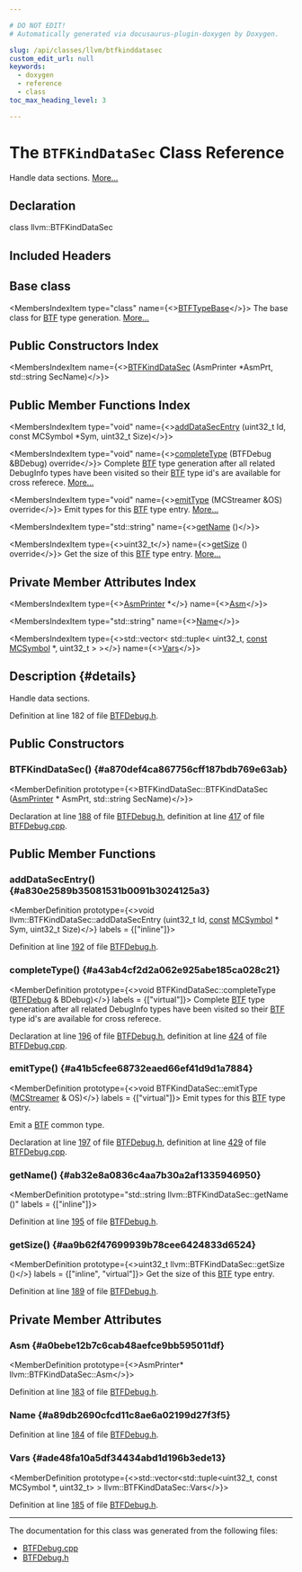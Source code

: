 ```yaml
---

# DO NOT EDIT!
# Automatically generated via docusaurus-plugin-doxygen by Doxygen.

slug: /api/classes/llvm/btfkinddatasec
custom_edit_url: null
keywords:
  - doxygen
  - reference
  - class
toc_max_heading_level: 3

---
```





# The `BTFKindDataSec` Class Reference

<DoxygenPage pluginConfig={pluginConfig}>

Handle data sections. <a href="#details">More...</a>

## Declaration

<CodeBlock>class llvm::BTFKindDataSec</CodeBlock>

## Included Headers

<IncludesList>
<IncludesListItem
  filePath="Target/BPF/BTFDebug.h"
  permalink="/docs/api/files/lib/lib/target/lib/target/bpf/btfdebug-h"
  isLocal="true" />
</IncludesList>

## Base class

<MembersIndex>

<MembersIndexItem
  type="class"
  name={<><a href="/docs/api/classes/llvm/btftypebase">BTFTypeBase</a></>}>
The base class for <a href="/docs/api/namespaces/llvm/btf">BTF</a> type generation. <a href="/docs/api/classes/llvm/btftypebase/#details">More...</a>
</MembersIndexItem>

</MembersIndex>

## Public Constructors Index

<MembersIndex>

<MembersIndexItem
  name={<><a href="#a870def4ca867756cff187bdb769e63ab">BTFKindDataSec</a> (AsmPrinter &#42;AsmPrt, std::string SecName)</>}>
</MembersIndexItem>

</MembersIndex>

## Public Member Functions Index

<MembersIndex>

<MembersIndexItem
  type="void"
  name={<><a href="#a830e2589b35081531b0091b3024125a3">addDataSecEntry</a> (uint32&#95;t Id, const MCSymbol &#42;Sym, uint32&#95;t Size)</>}>
</MembersIndexItem>

<MembersIndexItem
  type="void"
  name={<><a href="#a43ab4cf2d2a062e925abe185ca028c21">completeType</a> (BTFDebug &amp;BDebug) override</>}>
Complete <a href="/docs/api/namespaces/llvm/btf">BTF</a> type generation after all related DebugInfo types have been visited so their <a href="/docs/api/namespaces/llvm/btf">BTF</a> type id&#39;s are available for cross referece. <a href="#a43ab4cf2d2a062e925abe185ca028c21">More...</a>
</MembersIndexItem>

<MembersIndexItem
  type="void"
  name={<><a href="#a41b5cfee68732eaed66ef41d9d1a7884">emitType</a> (MCStreamer &amp;OS) override</>}>
Emit types for this <a href="/docs/api/namespaces/llvm/btf">BTF</a> type entry. <a href="#a41b5cfee68732eaed66ef41d9d1a7884">More...</a>
</MembersIndexItem>

<MembersIndexItem
  type="std::string"
  name={<><a href="#ab32e8a0836c4aa7b30a2af1335946950">getName</a> ()</>}>
</MembersIndexItem>

<MembersIndexItem
  type={<>uint32&#95;t</>}
  name={<><a href="#aa9b62f47699939b78cee6424833d6524">getSize</a> () override</>}>
Get the size of this <a href="/docs/api/namespaces/llvm/btf">BTF</a> type entry. <a href="#aa9b62f47699939b78cee6424833d6524">More...</a>
</MembersIndexItem>

</MembersIndex>

## Private Member Attributes Index

<MembersIndex>

<MembersIndexItem
  type={<><a href="/docs/api/classes/llvm/asmprinter">AsmPrinter</a> &#42;</>}
  name={<><a href="#a0bebe12b7c6cab48aefce9bb595011df">Asm</a></>}>
</MembersIndexItem>

<MembersIndexItem
  type="std::string"
  name={<><a href="#a89db2690cfcd11c8ae6a02199d27f3f5">Name</a></>}>
</MembersIndexItem>

<MembersIndexItem
  type={<>std::vector&lt; std::tuple&lt; uint32&#95;t, <a href="/docs/api/files/lib/lib/target/lib/target/aarch64/aarch64promoteconstant-cpp/#a90f8350fecae261c25be85d38b451bff">const</a> <a href="/docs/api/classes/llvm/mcsymbol">MCSymbol</a> &#42;, uint32&#95;t &gt; &gt;</>}
  name={<><a href="#ade48fa10a5df34434abd1d196b3ede13">Vars</a></>}>
</MembersIndexItem>

</MembersIndex>

## Description {#details}

Handle data sections.

Definition at line 182 of file <a href="/docs/api/files/lib/lib/target/lib/target/bpf/btfdebug-h">BTFDebug.h</a>.

<SectionDefinition>

## Public Constructors

### BTFKindDataSec() {#a870def4ca867756cff187bdb769e63ab}

<MemberDefinition
  prototype={<>BTFKindDataSec::BTFKindDataSec (<a href="/docs/api/classes/llvm/asmprinter">AsmPrinter</a> &#42; AsmPrt, std::string SecName)</>}>

Declaration at line <a href="/docs/api/files/lib/lib/target/lib/target/bpf/btfdebug-h/#l00188">188</a> of file <a href="/docs/api/files/lib/lib/target/lib/target/bpf/btfdebug-h">BTFDebug.h</a>, definition at line <a href="/docs/api/files/lib/lib/target/lib/target/bpf/btfdebug-cpp/#l00417">417</a> of file <a href="/docs/api/files/lib/lib/target/lib/target/bpf/btfdebug-cpp">BTFDebug.cpp</a>.
</MemberDefinition>

</SectionDefinition>

<SectionDefinition>

## Public Member Functions

### addDataSecEntry() {#a830e2589b35081531b0091b3024125a3}

<MemberDefinition
  prototype={<>void llvm::BTFKindDataSec::addDataSecEntry (uint32&#95;t Id, <a href="/docs/api/files/lib/lib/target/lib/target/aarch64/aarch64promoteconstant-cpp/#a90f8350fecae261c25be85d38b451bff">const</a> <a href="/docs/api/classes/llvm/mcsymbol">MCSymbol</a> &#42; Sym, uint32&#95;t Size)</>}
  labels = {["inline"]}>

Definition at line <a href="/docs/api/files/lib/lib/target/lib/target/bpf/btfdebug-h/#l00192">192</a> of file <a href="/docs/api/files/lib/lib/target/lib/target/bpf/btfdebug-h">BTFDebug.h</a>.
</MemberDefinition>

### completeType() {#a43ab4cf2d2a062e925abe185ca028c21}

<MemberDefinition
  prototype={<>void BTFKindDataSec::completeType (<a href="/docs/api/classes/llvm/btfdebug">BTFDebug</a> &amp; BDebug)</>}
  labels = {["virtual"]}>
Complete <a href="/docs/api/namespaces/llvm/btf">BTF</a> type generation after all related DebugInfo types have been visited so their <a href="/docs/api/namespaces/llvm/btf">BTF</a> type id&#39;s are available for cross referece.

Declaration at line <a href="/docs/api/files/lib/lib/target/lib/target/bpf/btfdebug-h/#l00196">196</a> of file <a href="/docs/api/files/lib/lib/target/lib/target/bpf/btfdebug-h">BTFDebug.h</a>, definition at line <a href="/docs/api/files/lib/lib/target/lib/target/bpf/btfdebug-cpp/#l00424">424</a> of file <a href="/docs/api/files/lib/lib/target/lib/target/bpf/btfdebug-cpp">BTFDebug.cpp</a>.
</MemberDefinition>

### emitType() {#a41b5cfee68732eaed66ef41d9d1a7884}

<MemberDefinition
  prototype={<>void BTFKindDataSec::emitType (<a href="/docs/api/classes/llvm/mcstreamer">MCStreamer</a> &amp; OS)</>}
  labels = {["virtual"]}>
Emit types for this <a href="/docs/api/namespaces/llvm/btf">BTF</a> type entry.

Emit a <a href="/docs/api/namespaces/llvm/btf">BTF</a> common type.

Declaration at line <a href="/docs/api/files/lib/lib/target/lib/target/bpf/btfdebug-h/#l00197">197</a> of file <a href="/docs/api/files/lib/lib/target/lib/target/bpf/btfdebug-h">BTFDebug.h</a>, definition at line <a href="/docs/api/files/lib/lib/target/lib/target/bpf/btfdebug-cpp/#l00429">429</a> of file <a href="/docs/api/files/lib/lib/target/lib/target/bpf/btfdebug-cpp">BTFDebug.cpp</a>.
</MemberDefinition>

### getName() {#ab32e8a0836c4aa7b30a2af1335946950}

<MemberDefinition
  prototype="std::string llvm::BTFKindDataSec::getName ()"
  labels = {["inline"]}>

Definition at line <a href="/docs/api/files/lib/lib/target/lib/target/bpf/btfdebug-h/#l00195">195</a> of file <a href="/docs/api/files/lib/lib/target/lib/target/bpf/btfdebug-h">BTFDebug.h</a>.
</MemberDefinition>

### getSize() {#aa9b62f47699939b78cee6424833d6524}

<MemberDefinition
  prototype={<>uint32&#95;t llvm::BTFKindDataSec::getSize ()</>}
  labels = {["inline", "virtual"]}>
Get the size of this <a href="/docs/api/namespaces/llvm/btf">BTF</a> type entry.

Definition at line <a href="/docs/api/files/lib/lib/target/lib/target/bpf/btfdebug-h/#l00189">189</a> of file <a href="/docs/api/files/lib/lib/target/lib/target/bpf/btfdebug-h">BTFDebug.h</a>.
</MemberDefinition>

</SectionDefinition>

<SectionDefinition>

## Private Member Attributes

### Asm {#a0bebe12b7c6cab48aefce9bb595011df}

<MemberDefinition
  prototype={<>AsmPrinter&#42; llvm::BTFKindDataSec::Asm</>}>

Definition at line <a href="/docs/api/files/lib/lib/target/lib/target/bpf/btfdebug-h/#l00183">183</a> of file <a href="/docs/api/files/lib/lib/target/lib/target/bpf/btfdebug-h">BTFDebug.h</a>.
</MemberDefinition>

### Name {#a89db2690cfcd11c8ae6a02199d27f3f5}

<MemberDefinition
  prototype="std::string llvm::BTFKindDataSec::Name">

Definition at line <a href="/docs/api/files/lib/lib/target/lib/target/bpf/btfdebug-h/#l00184">184</a> of file <a href="/docs/api/files/lib/lib/target/lib/target/bpf/btfdebug-h">BTFDebug.h</a>.
</MemberDefinition>

### Vars {#ade48fa10a5df34434abd1d196b3ede13}

<MemberDefinition
  prototype={<>std::vector&lt;std::tuple&lt;uint32&#95;t, const MCSymbol &#42;, uint32&#95;t&gt; &gt; llvm::BTFKindDataSec::Vars</>}>

Definition at line <a href="/docs/api/files/lib/lib/target/lib/target/bpf/btfdebug-h/#l00185">185</a> of file <a href="/docs/api/files/lib/lib/target/lib/target/bpf/btfdebug-h">BTFDebug.h</a>.
</MemberDefinition>

</SectionDefinition>

<hr/>

The documentation for this class was generated from the following files:

<ul>
<li><a href="/docs/api/files/lib/lib/target/lib/target/bpf/btfdebug-cpp">BTFDebug.cpp</a></li>
<li><a href="/docs/api/files/lib/lib/target/lib/target/bpf/btfdebug-h">BTFDebug.h</a></li>
</ul>

</DoxygenPage>
